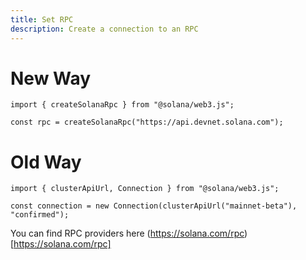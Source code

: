 ```yaml
---
title: Set RPC
description: Create a connection to an RPC
---
```


# New Way

```tsx 
import { createSolanaRpc } from "@solana/web3.js";

const rpc = createSolanaRpc("https://api.devnet.solana.com");
```

# Old Way

```tsx
import { clusterApiUrl, Connection } from "@solana/web3.js";
 
const connection = new Connection(clusterApiUrl("mainnet-beta"), "confirmed");
```

You can find RPC providers here (https://solana.com/rpc)[https://solana.com/rpc]
